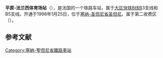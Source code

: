 {{Infobox station
| name          =<!-- 注释出：[[File:RATP.svg|32x32px]] -->平原-法兰西体育场站<br>{{lang|fr|Gare de La Plaine - Stade de France}} 
| type          = [[法国铁路|法国铁路]]
| image = RER-B La-Plaine.jpg
|image_caption = 车站内部
| address       = {{FRA}}[[塞纳-圣但尼省|塞纳-圣但尼省]][[圣但尼_(塞纳-圣但尼省)|圣但尼]]
| latd          = 48
| latm          = 55
| lats          = 05
| latNS         = N
| longd         = 2
| longm         = 21
| longs         = 45
| longEW        = E
| operator = <!-- 注释出：[[File:RATP.svg|32x32px]] -->
| coordinates_display = yes
| iso_region    = FR
| line          = 
* [[大区快铁B线|大区快铁B线]]
| platform      = 2
| tracks        = 4
| elevation = 
| opened        = 1998年1月25日
| rebuilt =
| status = 使用中
| closed        = 
| passengers= 12,813,857
| pass_year= 2014年<ref>[https://ressources.data.sncf.com/explore/dataset/frequentation-gares/?q=Stade+de+France Fréquentation en gares en 2014 – La Plaine - Stade de France]</ref><ref>[https://ressources.data.sncf.com SNCF Open Data] Traitement du 26 avril 2016 (onglet Informations).</ref>
| station_type = 客运车站
| connections = 
* [[RATP公交路网|巴黎城市公共交通]]
| route_map =
| map_locator   = 
| note =
}}

'''平原-法兰西体育场站'''（{{lang-fr|Gare de La Plaine - Stade de France}}），是法国的一个铁路车站，属于[[大区快铁B线|大区快铁B线]]B3支线和B5支线。开通于1998年1月25日，位于[[塞纳-圣但尼省|塞纳-圣但尼省]][[圣但尼_(塞纳-圣但尼省)|圣但尼]]。属于第二收费区（{{lang-fr|Zone 2}}）。

== 参考文献 ==
{{Reflist}}

{{RER B}}
[[Category:塞納-聖但尼省鐵路車站|Category:塞納-聖但尼省鐵路車站]]